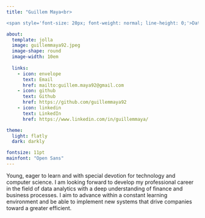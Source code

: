 ```yaml
---
title: "Guillem Maya<br>

<span style='font-size: 20px; font-weight: normal; line-height: 0;'>Data Analyst</span>"

about:
  template: jolla
  image: guillemmaya92.jpeg
  image-shape: round
  image-width: 10em
  
  links:
    - icon: envelope
      text: Email
      href: mailto:guillem.maya92@gmail.com
    - icon: github
      text: Github
      href: https://github.com/guillemmaya92
    - icon: linkedin
      text: LinkedIn
      href: https://www.linkedin.com/in/guillemmaya/

theme:
  light: flatly
  dark: darkly

fontsize: 11pt
mainfont: "Open Sans"
---
```


Young, eager to learn and with special devotion for technology and computer science. I am looking forward to develop my professional career in the field of data analytics with a deep understanding of finance and business processes. I aim to advance within a constant learning environment and be able to implement new systems that drive companies toward a greater efficient.
